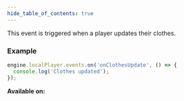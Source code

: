 ```yaml
---
hide_table_of_contents: true
---
```



This event is triggered when a player updates their clothes.

### Example

```js
engine.localPlayer.events.on('onClothesUpdate', () => {
  console.log('Clothes updated');
});
```

**Available on:** <ClientTag />
